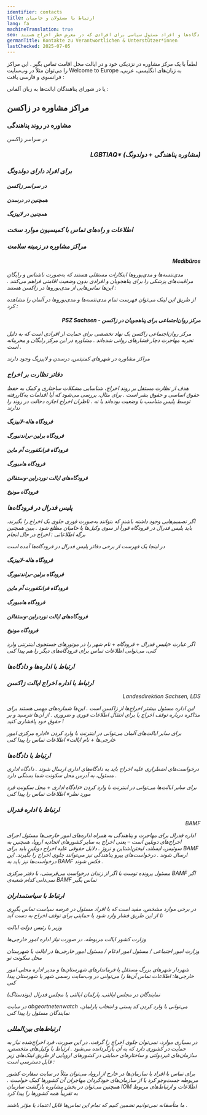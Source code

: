 ```yaml
---
identifier: contacts
title: ارتباط با مسئولان و حامیان
lang: fa
machineTranslation: true
seo: ارتباط‌های مهم برای حامیان در زاکسن – مراکز مشاوره، اداره‌ها، دادگاه‌ها و افراد مسئول سیاسی برای افرادی که در معرض خطر اخراج هستند.
germanTitle: Kontakte zu Verantwortlichen & Unterstützer*innen
lastChecked: 2025-07-05
---
```


لطفاً با یک مرکز مشاوره در نزدیکی خود و در ایالت محل اقامت تماس بگیر
.
این مراکز را می‌توان مثلاً در وب‌سایت Welcome to Europe به زبان‌های انگلیسی، عربی، فرانسوی و فارسی یافت
:
<ExternalShortLink identifier="w2eu_contacts" />

یا در شورای پناهندگان ایالت‌ها به زبان آلمانی
:
<ExternalShortLink identifier="fluechtlingsraete" />

## مراکز مشاوره در زاکسن

### مشاوره در روند پناهندگی

در سراسر زاکسن
<ExternalShortLink identifier="sfr_avbpdf" />

<Address identifier="sfr_avb" />
<Address identifier="rlc_dresden" />
<Address identifier="rlc_leipzig" />

### <p align="right">LGBTIAQ* (مشاوره پناهندگی + دولدونگ)</p>

<Address identifier="gerede_dresden" />
<Address identifier="rosalinde" />
<Address identifier="lsvd_chemnitz" />

### برای افراد دارای دولدونگ

#### در سراسر زاکسن

<Address identifier="sfr_perspectives" />

#### همچنین در درسدن

<Address identifier="sfr_perspektive_bleiberecht" />
<Address identifier="rlc_dresden" />

#### همچنین در لایپزیگ

<Address identifier="rlc_leipzig" />
<Address identifier="space_leipzig" />

### اطلاعات و راه‌های تماس با کمیسیون موارد سخت

<ExternalShortLink identifier="saxhfk_hardship" />
<Address identifier="hfksachsen" />

### مراکز مشاوره در زمینه سلامت

#### <p align="right">Medibüros</p>
مدی‌نتسه‌ها و مدی‌بوروها ابتکارات مستقلی هستند که به‌صورت ناشناس و رایگان مراقبت‌های پزشکی را برای پناهجویان و افرادی بدون وضعیت اقامتی فراهم می‌کنند
.
این‌ها تماس‌هایی از مدی‌بوروها در زاکسن هستند
:
<Address identifier="medibuero_chemnitz" />
<Address identifier="medinetz_dresden" />
<Address identifier="medinetz_leipzig" />
<Address identifier="medinetz_plauen" />

از طریق این لینک می‌توان فهرست تمام مدی‌نتسه‌ها و مدی‌بوروها در آلمان را مشاهده کرد
:
<ExternalShortLink identifier="medibueros" />

#### <p align="right">PSZ Sachsen - مرکز روان‌اجتماعی برای پناهجویان در زاکسن</p>

مرکز روان‌اجتماعی زاکسن یک نهاد تخصصی برای حمایت از افرادی است که به دلیل تجربه مهاجرت دچار فشارهای روانی شده‌اند
.
مشاوره در این مرکز رایگان و محرمانه است
.
<ExternalShortLink identifier="psz" />

مراکز مشاوره در شهرهای کمنیتس، درسدن و لایپزیگ وجود دارند
<Address identifier="psz_chemnitz" />
<Address identifier="psz_dresden" />
<Address identifier="psz_leipzig" />

### دفاتر نظارت بر اخراج

هدف از نظارت مستقل بر روند اخراج، شناسایی مشکلات ساختاری و کمک به حفظ حقوق اساسی و حقوق بشر است
.
برای مثال، بررسی می‌شود که آیا اقدامات به‌کاررفته توسط پلیس متناسب با وضعیت بوده‌اند یا نه
.
ناظران اخراج اجازه دخالت در روند را ندارند

#### فرودگاه هاله-لایپزیگ
<Address identifier="airport_halle_leipzig" />

#### فرودگاه برلین-براندنبورگ
<Address identifier="airport_berlin-brandenburg" />

#### فرودگاه فرانکفورت آم ماین
<Address identifier="airport_frankfurt" />

#### فرودگاه هامبورگ
<Address identifier="airport_hh" />

#### فرودگاه‌های ایالت نوردراین-وستفالن
<Address identifier="airport_nrw" />

#### فرودگاه مونیخ
<Address identifier="airport_munich" />

### پلیس فدرال در فرودگاه‌ها

اگر تصمیم‌هایی وجود داشته باشند که بتوانند به‌صورت فوری جلوی یک اخراج را بگیرند، باید پلیس فدرال در فرودگاه فوراً از سوی وکیل‌ها یا حامیان مطلع شود
.
ببین همچنین برگه اطلاعاتی
:
<InternalShortLink identifier="ongoing-deportation">اخراج در حال انجام</InternalShortLink>

در اینجا یک فهرست از برخی دفاتر پلیس فدرال در فرودگاه‌ها آمده است

#### فرودگاه هاله-لایپزیگ
<Address identifier="bupo_leipzig" />

#### فرودگاه برلین-براندنبورگ
<Address identifier="bupo_ber" />

#### فرودگاه فرانکفورت آم ماین
<Address identifier="bupo_frankfurt" />

#### فرودگاه هامبورگ
<Address identifier="bupo_hh" />

#### فرودگاه‌های ایالت نوردراین-وستفالن
<Address identifier="bupo_duesseldorf" />
<Address identifier="bupo_koeln" />

#### فرودگاه مونیخ
<Address identifier="bupo_mun" />

اگر عبارت «پلیس فدرال + فرودگاه + نام شهر را در موتورهای جستجوی اینترنتی وارد کنی، می‌توانی اطلاعات تماس برای فرودگاه‌های دیگر را هم پیدا کنی

### ارتباط با اداره‌ها و دادگاه‌ها

<Block identifier="fax" />

### ارتباط با اداره اخراج ایالت زاکسن 
<p align="right">Landesdirektion Sachsen, LDS</p>

این اداره مسئول بیشتر اخراج‌ها از زاکسن است
.
این‌ها شماره‌های مهمی هستند برای مذاکره درباره توقف اخراج یا برای انتقال اطلاعات فوری و ضروری
.
از آن‌ها نترسید و بر حقوق خود پافشاری کنید
!

<Address identifier="lds" />

برای سایر ایالت‌های آلمان می‌توانی در اینترنت با وارد کردن «اداره مرکزی امور خارجی‌ها + نام ایالت» اطلاعات تماس را پیدا کنی

### ارتباط با دادگاه‌ها
درخواست‌های اضطراری علیه اخراج باید به دادگاه‌های اداری ارسال شوند
.
دادگاه اداری مسئول، به آدرس محل سکونت شما بستگی دارد
.
<Address identifier="vg_chemnitz" />
<Address identifier="vg_dresden" />
<Address identifier="vg_leipzig" />

برای سایر ایالت‌ها می‌توانی در اینترنت با وارد کردن «دادگاه اداری + محل سکونت فرد مورد نظر» اطلاعات تماس را پیدا کنی

### ارتباط با اداره فدرال
<p align="right">BAMF</p>

اداره فدرال برای مهاجرت و پناهندگی به همراه اداره‌های امور خارجی‌ها مسئول اجرای اخراج‌های دوبلین است – یعنی اخراج به سایر کشورهای اتحادیه اروپا، همچنین به سوئیس، ایسلند، لیختن‌اشتاین و نروژ
.
دلایل حقوقی علیه اخراج دوبلین باید برای
BAMF
ارسال شوند
.
درخواست‌های پیرو پناهندگی نیز می‌توانند جلوی اخراج را بگیرند. این درخواست‌ها نیز باید به
BAMF
فکس شوند
.

<Address identifier="bamf-dd" />
<Address identifier="bamf-le" />
<Address identifier="bamf-ch" />

مسئول پرونده توست یا اگر از زندان درخواست می‌فرستی، با دفتر مرکزی
BAMF
اگر نمی‌دانی کدام شعبه‌ی
BAMF
تماس بگیر

<Address identifier="bamf-allg" />

### ارتباط با سیاستمداران

در برخی موارد مشخص، مفید است که با افراد مسئول در عرصه سیاست تماس بگیری تا از این طریق فشار وارد شود یا حمایتی برای توقف اخراج به دست آید

وزیر یا رئیس دولت ایالت

وزارت کشور ایالت مربوطه، در صورت نیاز اداره امور خارجی‌ها

وزارت امور اجتماعی / مسئول امور ادغام / مسئول امور خارجی‌ها در ایالت یا شهرستان محل سکونت تو

شهردار شهرهای بزرگ مستقل یا فرماندارهای شهرستان‌ها و مدیر اداره محلی امور خارجی‌ها: اطلاعات تماس آن‌ها را می‌توانی در وب‌سایت رسمی شهر یا شهرستان پیدا کنی

نمایندگان در مجلس ایالتی، پارلمان ایالتی یا مجلس فدرال (بوندستاگ)

در سایت
abgeortnetenwatch
می‌توانی با وارد کردن کد پستی و انتخاب پارلمان، نمایندگان مسئول را پیدا کنی
<ExternalShortLink identifier="abgeordnetenwatch" />

### ارتباط‌های بین‌المللی

در بسیاری موارد، نمی‌توان جلوی اخراج را گرفت. در این صورت، فرد اخراج‌شده نیاز به حمایت در کشوری دارد که به آن بازگردانده می‌شود
.
ارتباط با وکیل‌های متخصص، سازمان‌های غیردولتی و ساختارهای حمایتی در کشورهای اروپایی از طریق لینک‌های زیر قابل دسترسی است
:
<ExternalShortLink identifier="w2eu_contacts" />

<ExternalShortLink identifier="elena" />

برای تماس با افراد یا سازمان‌ها در خارج از اروپا، می‌توان مثلاً در سایت سفارت کشور مربوطه جست‌وجو کرد یا از سازمان‌های خودگردان مهاجران آن کشورها کمک خواست
.
همچنین می‌توان در بخش مشاوره بازگشت سازمان
IOM
اطلاعات و ارتباط‌های مربوط به تقریباً همه کشورها را پیدا کرد
<ExternalShortLink identifier="return" />

ما متأسفانه نمی‌توانیم تضمین کنیم که تمام این تماس‌ها قابل اعتماد یا مؤثر باشند
.

